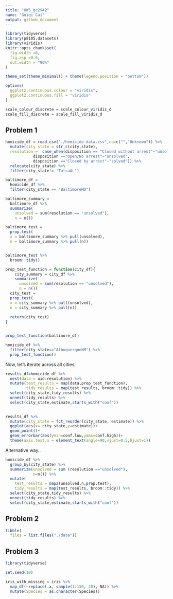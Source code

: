```yaml
---
title: "HW5_gc2942"
name: "Guiqi Cai"
output: github_document
---
```


```r
library(tidyverse)
library(p8105.datasets)
library(viridis)
knitr::opts_chunk$set(
  fig.width =6,
  fig.asp =0.6,
  out.width = "90%"
) 

theme_set(theme_minimal() + theme(legend.position = "bottom"))

options(
  ggplot2.continuous.colour = "viridis",
  ggplot2.continuous.fill = "viridis"
)

scale_colour_discrete = scale_colour_viridis_d
scale_fill_discrete = scale_fill_viridis_d

```


## Problem 1
```r
homicide_df = read.csv("./homicide-data.csv",na=c("","Unknown")) %>% 
  mutate(city_state = str_c(city,state),
  resolution =  case_when(disposition == "Closed without arrest"~"unsolved",
            disposition =="Open/No arrest"~"unsolved",
            disposition =="Closed by arrest"~"solved")) %>% 
  relocate(city_state) %>% 
  filter(city_state!= "TulsaAL")

```


```r
baltimore_df = 
  homicide_df %>% 
  filter(city_state == "BaltimoreMD")

baltimore_summary = 
  baltimore_df %>% 
  summarize(
    unsolved = sum(resolution == "unsolved"),
    n = n())

baltimore_test = 
  prop.test(
  x = baltimore_summary %>% pull(unsolved),
  n = baltimore_summary %>% pull(n))


baltimore_test %>% 
  broom::tidy()
```


```r
prop_test_function = function(city_df){
    city_summary = city_df %>% 
    summarize(
      unsolved = sum(resolution == "unsolved"),
      n = n())
  city_test = 
  prop.test(
  x = city_summary %>% pull(unsolved),
  n = city_summary %>% pull(n))
  
  return(city_test)
}


prop_test_function(baltimore_df)

homicide_df %>% 
  filter(city_state=="AlbuquerqueNM") %>% 
  prop_test_function()
```

Now, let's iterate across all cities.
```r
results_df=homicide_df %>% 
  nest(data = uid:resolution) %>% 
  mutate(test_results = map(data,prop_test_function),
         tidy_results = map(test_results, broom::tidy)) %>% 
  select(city_state,tidy_results) %>% 
  unnest(tidy_results) %>% 
  select(city_state,estimate,starts_with("conf"))
                        
```

```r
results_df %>% 
  mutate(city_state = fct_reorder(city_state, estimate)) %>% 
  ggplot(aes(x= city_state,y=estimate))+
  geom_point()+
  geom_errorbar(aes(ymin=conf.low,ymax=conf.high))+
  theme(axis.text.x = element_text(angle=90,vjust=0.5,hjust=1))
```
Alternative way..
```r
homicide_df %>% 
  group_by(city_state) %>% 
  summarize(unsolved = sum (resolution =="unsolved"),
            n=n()) %>% 
  mutate(
    test_results = map2(unsolved,n,prop.test),
    tidy_results = map(test_results, broom::tidy)) %>% 
  select(city_state,tidy_results) %>% 
  unnest(tidy_results) %>% 
  select(city_state,estimate,starts_with("conf"))
```


## Problem 2

```r
tibble(
  files = list.files("./data"))
```

## Problem 3
```r
library(tidyverse)

set.seed(10)

iris_with_missing = iris %>% 
  map_df(~replace(.x, sample(1:150, 20), NA)) %>%
  mutate(Species = as.character(Species))
```





